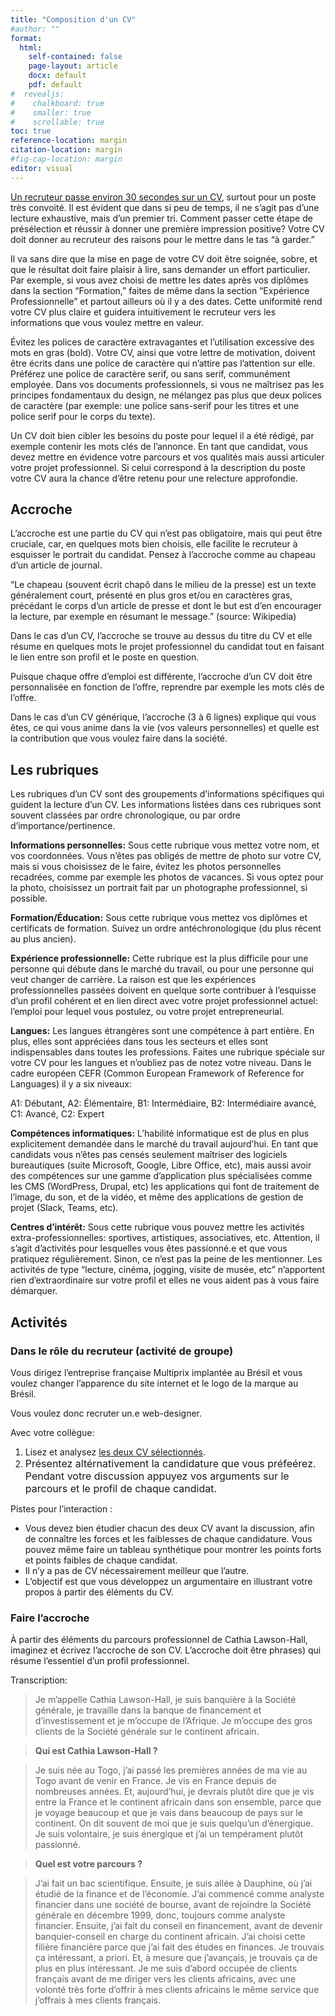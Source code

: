 ```yaml
---
title: "Composition d'un CV"
#author: ""
format: 
  html: 
    self-contained: false
    page-layout: article
    docx: default
    pdf: default
#  revealjs: 
#    chalkboard: true
#    smaller: true
#    scrollable: true
toc: true
reference-location: margin
citation-location: margin
#fig-cap-location: margin
editor: visual
---
```


[Un recruteur passe environ 30 secondes sur un CV](https://www.youtube.com/watch?v=XgNbAPyLb8U), surtout pour un poste très convoité. Il est évident que dans si peu de temps, il ne s'agit pas d'une lecture exhaustive, mais d'un premier tri. Comment passer cette étape de présélection et réussir à donner une première impression positive? Votre CV doit donner au recruteur des raisons pour le mettre dans le tas “à garder.”

Il va sans dire que la mise en page de votre CV doit être soignée, sobre, et que le résultat doit faire plaisir à lire, sans demander un effort particulier. Par exemple, si vous avez choisi de mettre les dates après vos diplômes dans la section “Formation,” faites de même dans la section “Expérience Professionnelle” et partout ailleurs où il y a des dates. Cette uniformité rend votre CV plus claire et guidera intuitivement le recruteur vers les informations que vous voulez mettre en valeur.

Évitez les polices de caractère extravagantes et l'utilisation excessive des mots en gras (bold). Votre CV, ainsi que votre lettre de motivation, doivent être écrits dans une police de caractère qui n'attire pas l'attention sur elle. Préférez une police de caractère serif, ou sans serif, communément employée. Dans vos documents professionnels, si vous ne maîtrisez pas les principes fondamentaux du design, ne mélangez pas plus que deux polices de caractère (par exemple: une police sans-serif pour les titres et une police serif pour le corps du texte).

Un CV doit bien cibler les besoins du poste pour lequel il a été rédigé, par exemple contenir les mots clés de l'annonce. En tant que candidat, vous devez mettre en évidence votre parcours et vos qualités mais aussi articuler votre projet professionnel. Si celui correspond à la description du poste votre CV aura la chance d'être retenu pour une relecture approfondie.

## Accroche

L'accroche est une partie du CV qui n'est pas obligatoire, mais qui peut être cruciale, car, en quelques mots bien choisis, elle facilite le recruteur à esquisser le portrait du candidat. Pensez à l'accroche comme au chapeau d'un article de journal.

“Le chapeau (souvent écrit chapô dans le milieu de la presse) est un texte généralement court, présenté en plus gros et/ou en caractères gras, précédant le corps d'un article de presse et dont le but est d'en encourager la lecture, par exemple en résumant le message.” (source: Wikipedia)

Dans le cas d'un CV, l'accroche se trouve au dessus du titre du CV et elle résume en quelques mots le projet professionnel du candidat tout en faisant le lien entre son profil et le poste en question.

Puisque chaque offre d'emploi est différente, l'accroche d'un CV doit être personnalisée en fonction de l'offre, reprendre par exemple les mots clés de l'offre.

Dans le cas d'un CV générique, l'accroche (3 à 6 lignes) explique qui vous êtes, ce qui vous anime dans la vie (vos valeurs personnelles) et quelle est la contribution que vous voulez faire dans la société.

## Les rubriques

Les rubriques d'un CV sont des groupements d'informations spécifiques qui guident la lecture d'un CV. Les informations listées dans ces rubriques sont souvent classées par ordre chronologique, ou par ordre d'importance/pertinence.

**Informations personnelles:** Sous cette rubrique vous mettez votre nom, et vos coordonnées. Vous n'êtes pas obligés de mettre de photo sur votre CV, mais si vous choisissez de le faire, évitez les photos personnelles recadrées, comme par exemple les photos de vacances. Si vous optez pour la photo, choisissez un portrait fait par un photographe professionnel, si possible.

**Formation/Éducation:** Sous cette rubrique vous mettez vos diplômes et certificats de formation. Suivez un ordre antéchronologique (du plus récent au plus ancien).

**Expérience professionnelle:** Cette rubrique est la plus difficile pour une personne qui débute dans le marché du travail, ou pour une personne qui veut changer de carrière. La raison est que les expériences professionnelles passées doivent en quelque sorte contribuer à l'esquisse d'un profil cohérent et en lien direct avec votre projet professionnel actuel: l'emploi pour lequel vous postulez, ou votre projet entrepreneurial.

**Langues:** Les langues étrangères sont une compétence à part entière. En plus, elles sont appréciées dans tous les secteurs et elles sont indispensables dans toutes les professions. Faites une rubrique spéciale sur votre CV pour les langues et n'oubliez pas de notez votre niveau. Dans le cadre européen CEFR (Common European Framework of Reference for Languages) il y a six niveaux:

A1: Débutant, A2: Élémentaire, B1: Intermédiaire, B2: Intermédiaire avancé, C1: Avancé, C2: Expert

**Compétences informatiques:** L'habilité informatique est de plus en plus explicitement demandée dans le marché du travail aujourd'hui. En tant que candidats vous n'êtes pas censés seulement maîtriser des logiciels bureautiques (suite Microsoft, Google, Libre Office, etc), mais aussi avoir des compétences sur une gamme d'application plus spécialisées comme les CMS (WordPress, Drupal, etc) les applications qui font de traitement de l'image, du son, et de la vidéo, et même des applications de gestion de projet (Slack, Teams, etc).

**Centres d'intérêt:** Sous cette rubrique vous pouvez mettre les activités extra-professionnelles: sportives, artistiques, associatives, etc. Attention, il s'agit d'activités pour lesquelles vous êtes passionné.e et que vous pratiquez régulièrement. Sinon, ce n'est pas la peine de les mentionner. Les activités de type "lecture, cinéma, jogging, visite de musée, etc" n'apportent rien d'extraordinaire sur votre profil et elles ne vous aident pas à vous faire démarquer.

## Activités

### Dans le rôle du recruteur (activité de groupe)

Vous dirigez l’entreprise française Multiprix implantée au Brésil et vous voulez changer l’apparence du site internet et le logo de la marque au Brésil.

Vous voulez donc recruter un.e web-designer.

Avec votre collègue:

1.  Lisez et analysez [les deux CV sélectionnés](https://canvas.its.virginia.edu/courses/104170/files/3384009?wrap=1). 
2.  [Présentez altérnativement la candidature que vous préfeérez. Pendant votre discussion appuyez vos arguments sur le parcours et le profil de chaque candidat.]{style="color: var(--ic-brand-font-color-dark); font-family: inherit; font-size: 1rem;"}

Pistes pour l’interaction :

-   Vous devez bien étudier chacun des deux CV avant la discussion, afin de connaître les forces et les faiblesses de chaque candidature. Vous pouvez même faire un tableau synthétique pour montrer les points forts et points faibles de chaque candidat. 
-   Il n’y a pas de CV nécessairement meilleur que l’autre.
-   L’objectif est que vous développez un argumentaire en illustrant votre propos à partir des éléments du CV. 

### Faire l'accroche

À partir des éléments du parcours professionnel de Cathia Lawson-Hall, imaginez et écrivez l'accroche de son CV. L'accroche doit être phrases) qui résume l'essentiel d'un profil professionnel.

Transcription:

> Je m’appelle Cathia Lawson-Hall, je suis banquière à la Société générale, je travaille dans la banque de financement et d’investissement et je m’occupe de l’Afrique. Je m’occupe des gros clients de la Société générale sur le continent africain.

> **Qui est Cathia Lawson-Hall ?**

> Je suis née au Togo, j’ai passé les premières années de ma vie au Togo avant de venir en France. Je vis en France depuis de nombreuses années. Et, aujourd’hui, je devrais plutôt dire que je vis entre la France et le continent africain dans son ensemble, parce que je voyage beaucoup et que je vais dans beaucoup de pays sur le continent. On dit souvent de moi que je suis quelqu’un d’énergique. Je suis volontaire, je suis énergique et j’ai un tempérament plutôt passionné.

> **Quel est votre parcours ?**

> J’ai fait un bac scientifique. Ensuite, je suis allée à Dauphine, où j’ai étudié de la finance et de l’économie. J’ai commencé comme analyste financier dans une société de bourse, avant de rejoindre la Société générale en décembre 1999, donc, toujours comme analyste financier. Ensuite, j’ai fait du conseil en financement, avant de devenir banquier-conseil en charge du continent africain. J’ai choisi cette filière financière parce que j’ai fait des études en finances. Je trouvais ça intéressant, a priori. Et, à mesure que j’avançais, je trouvais ça de plus en plus intéressant. Je me suis d’abord occupée de clients français avant de me diriger vers les clients africains, avec une volonté très forte d’offrir à mes clients africains le même service que j’offrais à mes clients français.
